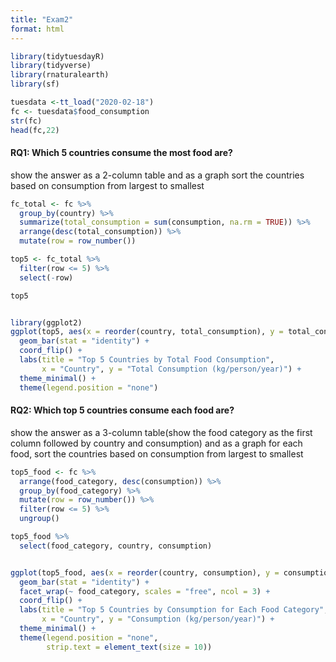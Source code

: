 ```yaml
---
title: "Exam2"
format: html
---
```


```r
library(tidytuesdayR)
library(tidyverse)
library(rnaturalearth)
library(sf)

tuesdata <-tt_load("2020-02-18")
fc <- tuesdata$food_consumption
str(fc)
head(fc,22)
```

#### RQ1: Which 5 countries consume the most food are?
show the answer as a 2-column table and as a graph
sort the countries based on consumption from largest to smallest

```r
fc_total <- fc %>%
  group_by(country) %>%
  summarize(total_consumption = sum(consumption, na.rm = TRUE)) %>%
  arrange(desc(total_consumption)) %>%
  mutate(row = row_number())

top5 <- fc_total %>%
  filter(row <= 5) %>%
  select(-row) 

top5


library(ggplot2)
ggplot(top5, aes(x = reorder(country, total_consumption), y = total_consumption, fill = country)) +
  geom_bar(stat = "identity") +
  coord_flip() +
  labs(title = "Top 5 Countries by Total Food Consumption",
       x = "Country", y = "Total Consumption (kg/person/year)") +
  theme_minimal() +
  theme(legend.position = "none")

```


#### RQ2: Which top 5 countries consume each food are?
show the answer as a 3-column table(show the food category as the first column followed by country and consumption) and as a graph
for each food, sort the countries based on consumption from largest to smallest

```r
top5_food <- fc %>%
  arrange(food_category, desc(consumption)) %>%
  group_by(food_category) %>%
  mutate(row = row_number()) %>%
  filter(row <= 5) %>%
  ungroup()

top5_food %>% 
  select(food_category, country, consumption)


ggplot(top5_food, aes(x = reorder(country, consumption), y = consumption, fill = food_category)) +
  geom_bar(stat = "identity") +
  facet_wrap(~ food_category, scales = "free", ncol = 3) +
  coord_flip() +
  labs(title = "Top 5 Countries by Consumption for Each Food Category",
       x = "Country", y = "Consumption (kg/person/year)") +
  theme_minimal() +
  theme(legend.position = "none",
        strip.text = element_text(size = 10))

```


